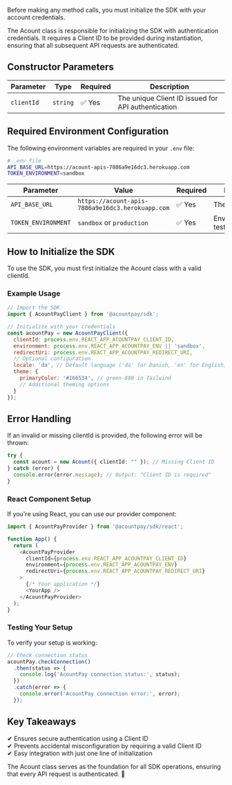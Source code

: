 Before making any method calls, you must initialize the SDK with your account credentials.

The Acount class is responsible for initializing the SDK with authentication credentials. It requires a Client ID to be provided during instantiation, ensuring that all subsequent API requests are authenticated.

## Constructor Parameters

| Parameter | Type | Required | Description |
|-----------|------|----------|-------------|
| `clientId` | `string` | ✅ Yes | The unique Client ID issued for API authentication |

## Required Environment Configuration

The following environment variables are required in your `.env` file:

```bash
# .env file
API_BASE_URL=https://acount-apis-7886a9e16dc3.herokuapp.com
TOKEN_ENVIRONMENT=sandbox
```

| Parameter | Value | Required | Description |
|-----------|-------|----------|-------------|
| `API_BASE_URL` | `https://acount-apis-7886a9e16dc3.herokuapp.com` | ✅ Yes | The API base URL |
| `TOKEN_ENVIRONMENT` | `sandbox` or `production` | ✅ Yes | Environment for testing/production |

## How to Initialize the SDK

To use the SDK, you must first initialize the Acount class with a valid clientId.

### Example Usage

```javascript
// Import the SDK
import { AcountPayClient } from '@acountpay/sdk';

// Initialize with your credentials
const acountPay = new AcountPayClient({
  clientId: process.env.REACT_APP_ACOUNTPAY_CLIENT_ID,
  environment: process.env.REACT_APP_ACOUNTPAY_ENV || 'sandbox',
  redirectUri: process.env.REACT_APP_ACOUNTPAY_REDIRECT_URI,
  // Optional configuration
  locale: 'da', // Default language ('da' for Danish, 'en' for English)
  theme: {
    primaryColor: '#166534', // green-800 in Tailwind
    // Additional theming options
  }
});
```

## Error Handling

If an invalid or missing clientId is provided, the following error will be thrown:

```typescript
try {
  const acount = new Acount({ clientId: "" }); // Missing Client ID
} catch (error) {
  console.error(error.message); // Output: "Client ID is required"
}
```

### React Component Setup
If you're using React, you can use our provider component:


```javascript
import { AcountPayProvider } from '@acountpay/sdk/react';

function App() {
  return (
    <AcountPayProvider
      clientId={process.env.REACT_APP_ACOUNTPAY_CLIENT_ID}
      environment={process.env.REACT_APP_ACOUNTPAY_ENV}
      redirectUri={process.env.REACT_APP_ACOUNTPAY_REDIRECT_URI}
    >
      {/* Your application */}
      <YourApp />
    </AcountPayProvider>
  );
}
```

### Testing Your Setup
To verify your setup is working:

```javascript
// Check connection status
acountPay.checkConnection()
  .then(status => {
    console.log('AcountPay connection status:', status);
  })
  .catch(error => {
    console.error('AcountPay connection error:', error);
  });
```





## Key Takeaways

✔ Ensures secure authentication using a Client ID  
✔ Prevents accidental misconfiguration by requiring a valid Client ID  
✔ Easy integration with just one line of initialization

The Acount class serves as the foundation for all SDK operations, ensuring that every API request is authenticated. 🚀

